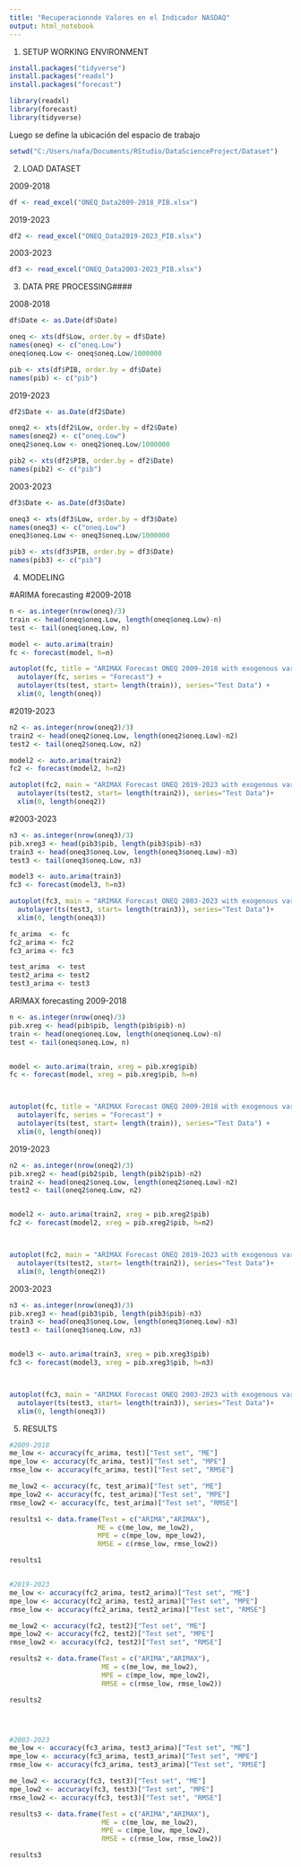 ---
title: "Recuperacionnde Valores en el Indicador NASDAQ"
output: html_notebook
---

1. SETUP WORKING ENVIRONMENT
```{r}
install.packages("tidyverse")
install.packages("readxl")
install.packages("forecast")

library(readxl)
library(forecast)
library(tidyverse)
```
Luego se define la ubicación del espacio de trabajo
```{r}
setwd("C:/Users/nafa/Documents/RStudio/DataScienceProject/Dataset")
```


2. LOAD DATASET

2009-2018
```{r}
df <- read_excel("ONEQ_Data2009-2018_PIB.xlsx")
```


2019-2023
```{r}
df2 <- read_excel("ONEQ_Data2019-2023_PIB.xlsx")
```


2003-2023
```{r}
df3 <- read_excel("ONEQ_Data2003-2023_PIB.xlsx")
```



3. DATA PRE PROCESSING####

2008-2018
```{r}
df$Date <- as.Date(df$Date)

oneq <- xts(df$Low, order.by = df$Date)
names(oneq) <- c("oneq.Low")
oneq$oneq.Low <- oneq$oneq.Low/1000000

pib <- xts(df$PIB, order.by = df$Date)
names(pib) <- c("pib")
```

2019-2023
```{r}
df2$Date <- as.Date(df2$Date)

oneq2 <- xts(df2$Low, order.by = df2$Date)
names(oneq2) <- c("oneq.Low")
oneq2$oneq.Low <- oneq2$oneq.Low/1000000

pib2 <- xts(df2$PIB, order.by = df2$Date)
names(pib2) <- c("pib")
```

2003-2023
```{r}
df3$Date <- as.Date(df3$Date)

oneq3 <- xts(df3$Low, order.by = df3$Date)
names(oneq3) <- c("oneq.Low")
oneq3$oneq.Low <- oneq3$oneq.Low/1000000

pib3 <- xts(df3$PIB, order.by = df3$Date)
names(pib3) <- c("pib")
```



4. MODELING

#ARIMA forecasting
#2009-2018
```{r}
n <- as.integer(nrow(oneq)/3)
train <- head(oneq$oneq.Low, length(oneq$oneq.Low)-n)
test <- tail(oneq$oneq.Low, n)

model <- auto.arima(train)            
fc <- forecast(model, h=n)               

autoplot(fc, title = "ARIMAX Forecast ONEQ 2009-2018 with exogenous variable USA GDP") + 
  autolayer(fc, series = "Forecast") +
  autolayer(ts(test, start= length(train)), series="Test Data") +
  xlim(0, length(oneq))
```


#2019-2023
```{r}
n2 <- as.integer(nrow(oneq2)/3)
train2 <- head(oneq2$oneq.Low, length(oneq2$oneq.Low)-n2)
test2 <- tail(oneq2$oneq.Low, n2)

model2 <- auto.arima(train2)
fc2 <- forecast(model2, h=n2)               

autoplot(fc2, main = "ARIMAX Forecast ONEQ 2019-2023 with exogenous variable USA GDP") + 
  autolayer(ts(test2, start= length(train2)), series="Test Data")+
  xlim(0, length(oneq2)) 
```


#2003-2023
```{r}
n3 <- as.integer(nrow(oneq3)/3)
pib.xreg3 <- head(pib3$pib, length(pib3$pib)-n3)
train3 <- head(oneq3$oneq.Low, length(oneq3$oneq.Low)-n3)
test3 <- tail(oneq3$oneq.Low, n3)

model3 <- auto.arima(train3)
fc3 <- forecast(model3, h=n3)                

autoplot(fc3, main = "ARIMAX Forecast ONEQ 2003-2023 with exogenous variable USA GDP") + 
  autolayer(ts(test3, start= length(train3)), series="Test Data")+
  xlim(0, length(oneq3)) 

fc_arima  <- fc
fc2_arima <- fc2
fc3_arima <- fc3

test_arima  <- test
test2_arima <- test2
test3_arima <- test3
```

ARIMAX forecasting
2009-2018
```{r}
n <- as.integer(nrow(oneq)/3)
pib.xreg <- head(pib$pib, length(pib$pib)-n)
train <- head(oneq$oneq.Low, length(oneq$oneq.Low)-n)
test <- tail(oneq$oneq.Low, n)


model <- auto.arima(train, xreg = pib.xreg$pib)            
fc <- forecast(model, xreg = pib.xreg$pib, h=n)               



autoplot(fc, title = "ARIMAX Forecast ONEQ 2009-2018 with exogenous variable USA GDP") + 
  autolayer(fc, series = "Forecast") +
  autolayer(ts(test, start= length(train)), series="Test Data") +
  xlim(0, length(oneq))
```


2019-2023
```{r}
n2 <- as.integer(nrow(oneq2)/3)
pib.xreg2 <- head(pib2$pib, length(pib2$pib)-n2)
train2 <- head(oneq2$oneq.Low, length(oneq2$oneq.Low)-n2)
test2 <- tail(oneq2$oneq.Low, n2)


model2 <- auto.arima(train2, xreg = pib.xreg2$pib)
fc2 <- forecast(model2, xreg = pib.xreg2$pib, h=n2)               



autoplot(fc2, main = "ARIMAX Forecast ONEQ 2019-2023 with exogenous variable USA GDP") + 
  autolayer(ts(test2, start= length(train2)), series="Test Data")+
  xlim(0, length(oneq2)) 
```


2003-2023
```{r}
n3 <- as.integer(nrow(oneq3)/3)
pib.xreg3 <- head(pib3$pib, length(pib3$pib)-n3)
train3 <- head(oneq3$oneq.Low, length(oneq3$oneq.Low)-n3)
test3 <- tail(oneq3$oneq.Low, n3)


model3 <- auto.arima(train3, xreg = pib.xreg3$pib)
fc3 <- forecast(model3, xreg = pib.xreg3$pib, h=n3)                



autoplot(fc3, main = "ARIMAX Forecast ONEQ 2003-2023 with exogenous variable USA GDP") + 
  autolayer(ts(test3, start= length(train3)), series="Test Data")+
  xlim(0, length(oneq3)) 
```












5. RESULTS
```{r}
#2009-2018
me_low <- accuracy(fc_arima, test)["Test set", "ME"]
mpe_low <- accuracy(fc_arima, test)["Test set", "MPE"]
rmse_low <- accuracy(fc_arima, test)["Test set", "RMSE"]

me_low2 <- accuracy(fc, test_arima)["Test set", "ME"]
mpe_low2 <- accuracy(fc, test_arima)["Test set", "MPE"]
rmse_low2 <- accuracy(fc, test_arima)["Test set", "RMSE"]

results1 <- data.frame(Test = c("ARIMA","ARIMAX"), 
                      ME = c(me_low, me_low2), 
                      MPE = c(mpe_low, mpe_low2),
                      RMSE = c(rmse_low, rmse_low2))

results1


#2019-2023
me_low <- accuracy(fc2_arima, test2_arima)["Test set", "ME"]
mpe_low <- accuracy(fc2_arima, test2_arima)["Test set", "MPE"]
rmse_low <- accuracy(fc2_arima, test2_arima)["Test set", "RMSE"]

me_low2 <- accuracy(fc2, test2)["Test set", "ME"]
mpe_low2 <- accuracy(fc2, test2)["Test set", "MPE"]
rmse_low2 <- accuracy(fc2, test2)["Test set", "RMSE"]

results2 <- data.frame(Test = c("ARIMA","ARIMAX"), 
                       ME = c(me_low, me_low2), 
                       MPE = c(mpe_low, mpe_low2),
                       RMSE = c(rmse_low, rmse_low2))

results2




#2003-2023
me_low <- accuracy(fc3_arima, test3_arima)["Test set", "ME"]
mpe_low <- accuracy(fc3_arima, test3_arima)["Test set", "MPE"]
rmse_low <- accuracy(fc3_arima, test3_arima)["Test set", "RMSE"]

me_low2 <- accuracy(fc3, test3)["Test set", "ME"]
mpe_low2 <- accuracy(fc3, test3)["Test set", "MPE"]
rmse_low2 <- accuracy(fc3, test3)["Test set", "RMSE"]

results3 <- data.frame(Test = c("ARIMA","ARIMAX"), 
                       ME = c(me_low, me_low2), 
                       MPE = c(mpe_low, mpe_low2),
                       RMSE = c(rmse_low, rmse_low2))

results3
```
